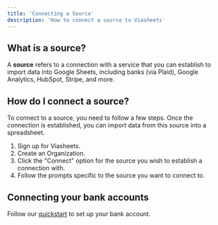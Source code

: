 ```yaml
---
title: 'Connecting a Source'
description: 'How to connect a source to Viasheets'
---
```


## What is a source?
A **source** refers to a connection with a service that you can establish to import data into Google Sheets, including banks (via Plaid), Google Analytics, HubSpot, Stripe, and more.

## How do I connect a source?

To connect to a source, you need to follow a few steps. Once the connection is established, you can import data from this source into a spreadsheet.

1. Sign up for Viasheets.
2. Create an Organization.
3. Click the "Connect" option for the source you wish to establish a connection with.
4. Follow the prompts specific to the source you want to connect to.

## Connecting your bank accounts

Follow our [quickstart](/quickstart) to set up your bank account.

